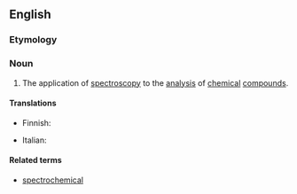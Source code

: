 ==English==

===Etymology===
{{prefix|spectro|chemistry|lang=en}}

===Noun===
{{wikipedia}}
{{en-noun|-}}

# {{context|chemistry|physics|lang=en}} The application of [[spectroscopy]] to the [[analysis]] of [[chemical]] [[compound]]s.

====Translations====
{{trans-top|chemical spectroscopy}}
* Finnish: {{t|fi|spektrokemia}}
{{trans-mid}}
* Italian: {{t|it|spettrochimica}}
{{trans-bottom}}

====Related terms====
* [[spectrochemical]]